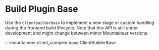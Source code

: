 # Build Plugin Base

Use the `ClientBuilderBase` to implement a new stage or custom handling during the frontend build lifecycle. Note that this API is still under development and might change between minor Mountaineer versions.

::: mountaineer.client_compiler.base.ClientBuilderBase
